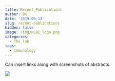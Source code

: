```yaml
---
title: Recent_Publications
author: BK
date: '2019-09-13'
slug: recent-publications
hidden: false
image: /img/NCBI_logo.png
categories:
  - The_lab
tags:
  - Immunology
---
```

Can insert links along with screenshots of abstracts. 
  
  ![](/post/2019-09-13-recent-publications_files/test_image.jpg)